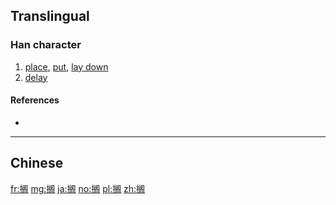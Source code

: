 {{also|擱}}
==Translingual==

===Han character===
{{Han char|rn=64|rad=手|as=09|sn=12|four=|canj=手中尸口 (QLSR)|ids=⿰[[扌]][[阁]]}}

# [[place]], [[put]], [[lay down]]
# [[delay]]

====References====
* {{Han ref|kx=0445.341|hdz=31923.090|uh=6401|ud=25601}}

----

==Chinese==
{{zh-see|擱}}

[[fr:搁]]
[[mg:搁]]
[[ja:搁]]
[[no:搁]]
[[pl:搁]]
[[zh:搁]]